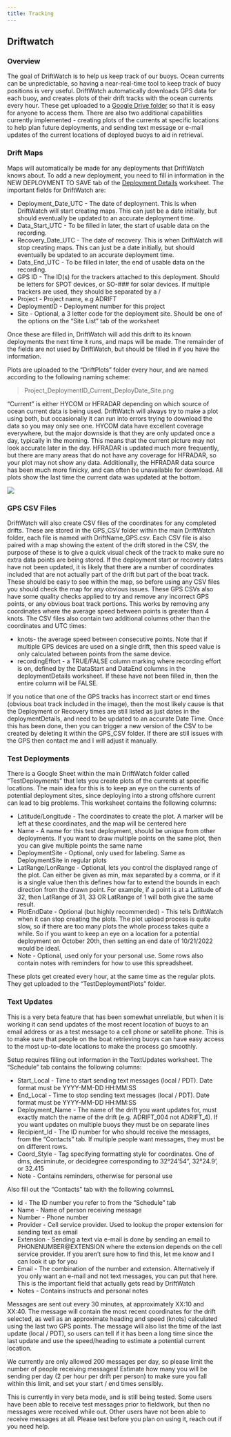 ```yaml
---
title: Tracking
---
```


## Driftwatch

### Overview

The goal of DriftWatch is to help us keep track of our buoys. Ocean currents can be unpredictable, so having a near-real-time tool to keep track of buoy positions is very useful. DriftWatch automatically downloads GPS data for each buoy, and creates plots of their drift tracks with the ocean currents every hour. These get uploaded to a [Google Drive folder](https://drive.google.com/drive/folders/10LOJhEUO6mfjY0LmXwmm2iu0JH70uj6x?usp=sharing) so that it is easy for anyone to access them. There are also two additional capabilities currently implemented - creating plots of the currents at specific locations to help plan future deployments, and sending text message or e-mail updates of the current locations of deployed buoys to aid in retrieval. 

### Drift Maps

Maps will automatically be made for any deployments that DriftWatch knows about. To add a new deployment, you need to fill in information in the NEW DEPLOYMENT TO SAVE tab of the [Deployment Details](https://docs.google.com/spreadsheets/u/0/d/10bxlwfVOe1LFfj69B_YddxcA0V14m7codYwgD2YncFk/edit) worksheet. The important fields for DriftWatch are:

-   Deployment_Date_UTC - The date of deployment. This is when DriftWatch will start creating maps. This can just be a date initially, but should eventually be updated to an accurate deployment time.
-   Data_Start_UTC - To be filled in later, the start of usable data on the recording. 
-   Recovery_Date_UTC - The date of recovery. This is when DriftWatch will stop creating maps. This can just be a date initially, but should eventually be updated to an accurate deployment time.
-   Data_End_UTC - To be filled in later, the end of usable data on the recording. 
-   GPS ID - The ID(s) for the trackers attached to this deployment. Should be letters for SPOT devices, or SO-### for solar devices. If multiple trackers are used, they should be separated by a /
-   Project - Project name, e.g ADRIFT
-   DeploymentID - Deployment number for this project
-   Site - Optional, a 3 letter code for the deployment site. Should be one of the options on the "Site List" tab of the worksheet

Once these are filled in, DriftWatch will add this drift to its known deployments the next time it runs, and maps will be made. The remainder of the fields are not used by DriftWatch, but should be filled in if you have the information.

Plots are uploaded to the "DriftPlots" folder every hour, and are named according to the following naming scheme:

> Project_DeploymentID_Current_DeployDate_Site.png

"Current" is either HYCOM or HFRADAR depending on which source of ocean current data is being used. DriftWatch will always try to make a plot using both, but occasionally it can run into errors trying to download the data so you may only see one. HYCOM data have excellent coverage everywhere, but the major downside is that they are only updated once a day, typically in the morning. This means that the current picture may not look accurate later in the day. HFRADAR is updated much more frequently, but there are many areas that do not have any coverage for HFRADAR, so your plot may not show any data. Additionally, the HFRADAR data source has been much more finicky, and can often be unavailable for download. All plots show the last time the current data was updated at the bottom.

![](images/Screenshot%202022-11-01%20123523.png)

### GPS CSV Files

DriftWatch will also create CSV files of the coordinates for any completed drifts. These are stored in the GPS_CSV folder within the main DriftWatch folder, each file is named with DriftName_GPS.csv. Each CSV file is also paired with a map showing the extent of the drift stored in the CSV, the purpose of these is to give a quick visual check of the track to make sure no extra data points are being stored. If the deployment start or recovery dates have not been updated, it is likely that there are a number of coordinates included that are not actually part of the drift but part of the boat track. These should be easy to see within the map, so before using any CSV files you should check the map for any obvious issues. These GPS CSVs also have some quality checks applied to try and remove any incorrect GPS points, or any obvious boat track portions. This works by removing any coordinates where the average speed between points is greater than 4 knots. The CSV files also contain two additional columns other than the coordinates and UTC times:

-   knots- the average speed between consecutive points. Note that if multiple GPS devices are used on a single drift, then this speed value is only calculated between points from the same device. 
-   recordingEffort - a TRUE/FALSE column marking where recording effort is on, defined by the DataStart and DataEnd columns in the deploymentDetails worksheet. If these have not been filled in, then the entire column will be FALSE. 

If you notice that one of the GPS tracks has incorrect start or end times (obvious boat track included in the image), then the most likely cause is that the Deployment or Recovery times are still listed as just dates in the deploymentDetails, and need to be updated to an accurate Date Time. Once this has been done, then you can trigger a new version of the CSV to be created by deleting it within the GPS_CSV folder. If there are still issues with the GPS then contact me and I will adjust it manually.

### Test Deployments

There is a Google Sheet within the main DriftWatch folder called "TestDeployments" that lets you create plots of the currents at specific locations. The main idea for this is to keep an eye on the currents of potential deployment sites, since deploying into a strong offshore current can lead to big problems. This worksheet contains the following columns:

-   Latitude/Longitude - The coordinates to create the plot. A marker will be left at these coordinates, and the map will be centered here
-   Name - A name for this test deployment, should be unique from other deployments. If you want to draw multiple points on the same plot, then you can give multiple points the same name
-   DeploymentSite - Optional, only used for labeling. Same as DeploymentSite in regular plots
-   LatRange/LonRange - Optional, lets you control the displayed range of the plot. Can either be given as min, max separated by a comma, or if it is a single value then this defines how far to extend the bounds in each direction from the drawn point. For example, if a point is at a Latitude of 32, then LatRange of 31, 33 OR LatRange of 1 will both give the same result. 
-   PlotEndDate - Optional (but highly recommended) - This tells DriftWatch when it can stop creating the plots. The plot upload process is quite slow, so if there are too many plots the whole process takes quite a while. So if you want to keep an eye on a location for a potential deployment on October 20th, then setting an end date of 10/21/2022 would be ideal.
-   Note - Optional, used only for your personal use. Some rows also contain notes with reminders for how to use this spreadsheet.

These plots get created every hour, at the same time as the regular plots. They get uploaded to the "TestDeploymentPlots" folder.

### Text Updates

This is a very beta feature that has been somewhat unreliable, but when it is working it can send updates of the most recent location of buoys to an email address or as a test message to a cell phone or satellite phone. This is to make sure that people on the boat retrieving buoys can have easy access to the most up-to-date locations to make the process go smoothly. 

Setup requires filling out information in the TextUpdates worksheet. The "Schedule" tab contains the following columns:

-   Start_Local - Time to start sending text messages (local / PDT). Date format must be YYYY-MM-DD HH:MM:SS
-   End_Local - Time to stop sending text messages (local / PDT). Date format must be YYYY-MM-DD HH:MM:SS
-   Deployment_Name - The name of the drift you want updates for, must exactly match the name of the drift (e.g. ADRIFT_004 not ADRIFT_4). If you want updates on multiple buoys they must be on separate lines
-   Recipient_Id - The ID number for who should receive the messages, from the "Contacts" tab. If multiple people want messages, they must be on different rows.
-   Coord_Style - Tag specifying formatting style for coordinates. One of dms, deciminute, or decidegree corresponding to 32°24'54", 32°24.9', or 32.415
-   Note - Contains reminders, otherwise for personal use

Also fill out the "Contacts" tab with the following columnsL

-   Id - The ID number you refer to from the "Schedule" tab
-   Name - Name of person receiving message
-   Number - Phone number
-   Provider - Cell service provider. Used to lookup the proper extension for sending text as email
-   Extension - Sending a text via e-mail is done by sending an email to PHONENUMBER\@EXTENSION where the extension depends on the cell service provider. If you aren't sure how to find this, let me know and I can look it up for you
-   Email - The combination of the number and extension. Alternatively if you only want an e-mail and not text messages, you can put that here. This is the important field that actually gets read by DriftWatch
-   Notes - Contains instructs and personal notes

Messages are sent out every 30 minutes, at approximately XX:10 and XX:40. The message will contain the most recent coordinates for the drift selected, as well as an approximate heading and speed (knots) calculated using the last two GPS points. The message will also list the time of the last update (local / PDT), so users can tell if it has been a long time since the last update and use the speed/heading to estimate a potential current location.

::: callout-note
We currently are only allowed 200 messages per day, so please limit the number of people receiving messages! Estimate how many you will be sending per day (2 per hour per drift per person) to make sure you fall within this limit, and set your start / end times sensibly. 
:::

::: callout-note
This is currently in very beta mode, and is still being tested. Some users have been able to receive test messages prior to fieldwork, but then no messages were received while out. Other users have not been able to receive messages at all. Please test before you plan on using it, reach out if you need help.
:::